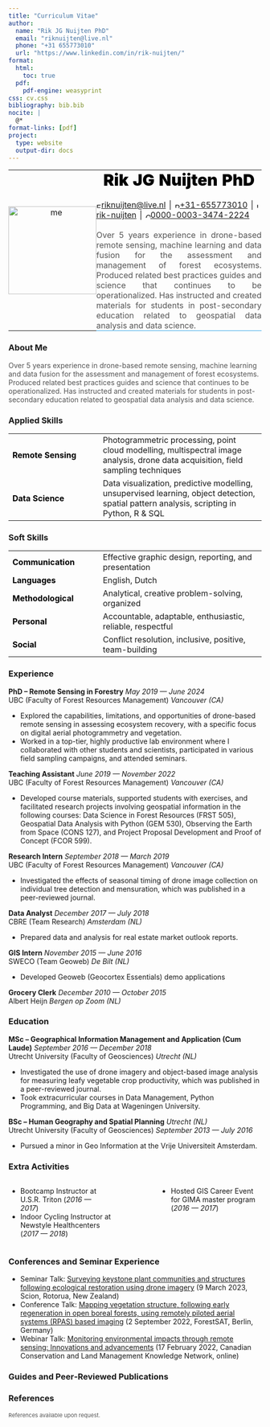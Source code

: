 ```yaml
---
title: "Curriculum Vitae"
author: 
  name: "Rik JG Nuijten PhD"
  email: "riknuijten@live.nl"
  phone: "+31 655773010"
  url: "https://www.linkedin.com/in/rik-nuijten/"
format:
  html:
    toc: true
  pdf:
    pdf-engine: weasyprint
css: cv.css
bibliography: bib.bib
nocite: |
  @*
format-links: [pdf]
project:
  type: website
  output-dir: docs
---
```


::: {.print-only .contact-block}
<table style="width: 100%; border-collapse: collapse; margin-bottom: 20px;">
  <tr>
    <td style="width: 175px; text-align: center; vertical-align: middle; padding-right: 20px; margin: 0; padding: 0;">
      <img src="photo.png" alt="me" style="width: 175px; height: auto;"/>
    </td>
    <td style="border-bottom: 1px solid #36a7e9; vertical-align: middle; text-align: justify; margin: 0; padding: 0;">
      <span style="font-size: 2em; font-weight: 900; color: black; text-align: center; text-transform: capitalize; display: block;">Rik JG Nuijten PhD</span>
      <br><img src="svg/email.svg" alt="Email" style="height:10px;"/>[riknuijten@live.nl](mailto:riknuijten@live.nl)
      <span style="margin: 0 2px;">|</span>
      <img src="svg/phone.svg" alt="Phone" style="height:10px;"/>[+31-655773010](tel:+31655773010)
      <span style="margin: 0 2px;">|</span>
      <img src="svg/linkedin.svg" alt="LinkedIn" style="height:10px;"/>[rik-nuijten](https://www.linkedin.com/in/rik-nuijten/)
      <span style="margin: 0 2px;">|</span>
      <img src="svg/orcid.svg" alt="ORCID" style="height:10px;"/>[0000-0003-3474-2224](https://orcid.org/0000-0003-3474-2224)
      <br><br><span style="color:#555555; display: block; margin: 0; padding: 0;">Over 5 years experience in drone-based remote sensing, machine learning and data fusion for the assessment and management of forest ecosystems. Produced related best practices guides and science that continues to be operationalized. Has instructed and created materials for students in post-secondary education related to geospatial data analysis and data science.</span>
    </td>
  </tr>
</table>

:::


::: {.no-print}

### **About Me**

<span style="color:#555555;">Over 5 years experience in drone-based remote sensing, machine learning and data fusion for the assessment and management of forest ecosystems. Produced related best practices guides and science that continues to be operationalized. Has instructed and created materials for students in post-secondary education related to geospatial data analysis and data science.</span>

:::


### **Applied Skills**

<table>
  <colgroup>
    <col style="width: 180px; margin: 0; padding: 0;">
    <col style="width: auto; margin: 0; padding: 0;">
  </colgroup>
  <tr>
    <td style="color: black;"><strong>Remote Sensing</strong>&nbsp;&nbsp;&nbsp;&nbsp;</td>
    <td>Photogrammetric processing, point cloud modelling, multispectral image analysis, drone data acquisition, field sampling techniques</td>
  </tr>
  <tr>
    <td style="color: black;"><strong>Data Science</strong>&nbsp;&nbsp;&nbsp;&nbsp;</td>
    <td>Data visualization, predictive modelling, unsupervised learning, object detection, spatial pattern analysis, scripting in Python, R & SQL</td>
  </tr>
</table>

### **Soft Skills**

<table>
  <colgroup>
    <col style="width: 180px; margin: 0; padding: 0;">
    <col style="width: auto; margin: 0; padding: 0;">
  </colgroup>
  <tr>
    <td style="color: black;"><strong>Communication</strong>&nbsp;&nbsp;&nbsp;&nbsp;</td>
    <td>Effective graphic design, reporting, and presentation</td>
  </tr>
  <tr>
    <td style="color: black;"><strong>Languages</strong>&nbsp;&nbsp;&nbsp;&nbsp;</td>
    <td>English, Dutch</td>
  </tr>
  <tr>
    <td style="color: black;"><strong>Methodological</strong>&nbsp;&nbsp;&nbsp;&nbsp;</td>
    <td>Analytical, creative problem-solving, organized</td>
  </tr>
  <tr>
    <td style="color: black;"><strong>Personal</strong>&nbsp;&nbsp;&nbsp;&nbsp;</td>
    <td>Accountable, adaptable, enthusiastic, reliable, respectful</td>
  </tr>
  <tr>
    <td style="color: black;"><strong>Social</strong>&nbsp;&nbsp;&nbsp;&nbsp;</td>
    <td>Conflict resolution, inclusive, positive, team-building</td>
  </tr>
</table>

### **Experience**
**PhD -- Remote Sensing in Forestry** [*May 2019 --- June 2024*]{.cvdate} <br> UBC (Faculty of Forest Resources Management) [*Vancouver (CA)*]{.cvloc}

-   Explored the capabilities, limitations, and opportunities of drone-based remote sensing in assessing ecosystem recovery, with a specific focus on digital aerial photogrammetry and vegetation.
-   Worked in a top-tier, highly productive lab environment where I collaborated with other students and scientists, participated in various field sampling campaigns, and attended seminars.

**Teaching Assistant** [*June 2019 --- November 2022*]{.cvdate} <br> UBC (Faculty of Forest Resources Management) [*Vancouver (CA)*]{.cvloc}

-  Developed course materials, supported students with exercises, and facilitated research projects involving geospatial information in the following courses: Data Science in Forest Resources (FRST 505), Geospatial Data Analysis with Python (GEM 530), Observing the Earth from Space (CONS 127), and Project Proposal Development and Proof of Concept (FCOR 599).

**Research Intern** [*September 2018 --- March 2019*]{.cvdate} <br> UBC (Faculty of Forest Resources Management) [*Vancouver (CA)*]{.cvloc}

- Investigated the effects of seasonal timing of drone image collection on individual tree detection and mensuration, which was published in a peer-reviewed journal.

**Data Analyst** [*December 2017 --- July 2018*]{.cvdate} <br> CBRE (Team Research) [*Amsterdam (NL)*]{.cvloc}

-   Prepared data and analysis for real estate market outlook reports.

**GIS Intern** [*November 2015 --- June 2016*]{.cvdate} <br> SWECO (Team Geoweb) [*De Bilt (NL)*]{.cvloc}

-   Developed Geoweb (Geocortex Essentials) demo applications

**Grocery Clerk** [*December 2010 --- October 2015*]{.cvdate} <br> Albert Heijn [*Bergen op Zoom (NL)*]{.cvloc}

### **Education**

**MSc -- Geographical Information Management and Application (Cum Laude)** [*September 2016 --- December 2018*]{.cvdate} <br> Utrecht University (Faculty of Geosciences) [*Utrecht (NL)*]{.cvloc}

-   Investigated the use of drone imagery and object-based image analysis for measuring leafy vegetable crop productivity, which was published in a peer-reviewed journal.</span>
-   Took extracurricular courses in Data Management, Python Programming, and Big Data at Wageningen University.

**BSc -- Human Geography and Spatial Planning** [*Utrecht (NL)*]{.cvloc}<br> Utrecht University (Faculty of Geosciences) [*September 2013 --- July 2016*]{.cvdate}

-   Pursued a minor in Geo Information at the Vrije Universiteit Amsterdam.

### **Extra Activities**

:::: {.columns}
::: {.column width="40%"}
-   Bootcamp Instructor at U.S.R. Triton (*2016 --- 2017*)
-   Indoor Cycling Instructor at Newstyle Healthcenters (*2017 --- 2018*)
:::

::: {.column width="10%"}
<!-- empty column to create gap -->
:::

::: {.column width="40%"}
-   Hosted GIS Career Event for GIMA master program (*2016 --- 2017*)
:::
::::


### **Conferences and Seminar Experience**

-   Seminar Talk: [Surveying keystone plant communities and structures following ecological restoration using drone imagery]() (9 March 2023, Scion, Rotorua, New Zealand)
-   Conference Talk: [Mapping vegetation structure, following early regeneration in open boreal forests, using remotely piloted aerial systems (RPAS) based imaging](https://lcluc.umd.edu/sites/default/files/9th%20ForestSAT%202022%20Conference%20Berlin%2C%20Germany%20-%20ConfTool%20Pro%20Printout.pdf) (2 September 2022, ForestSAT, Berlin, Germany)
-   Webinar Talk: [Monitoring environmental impacts through remote sensing: Innovations and advancements](https://www.cclmportal.ca/resource/cclm-webinar-monitoring-environmental-impacts-through-remote-sensing-innovations-and) (17 February 2022, Canadian Conservation and Land Management Knowledge Network, online)

### **Guides and Peer‑Reviewed Publications**

::: {#refs}
:::

### **References**

<span style="color:#555555; font-size: 11px; text-align: left;">References available upon request.</span> 